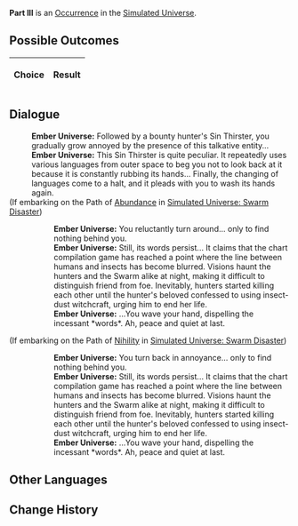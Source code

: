 {{Simulated Universe Event Infobox
|title         = Part III
|image         = 2.png
|type          =
|domains_su    = 
|domains_ext   = 
|domains_swarm = 
|domains_gng   = 
|requirements  =
|prev          = 
|next          = 
|indexRewards  =
|characters    = 
}}
'''Part III''' is an [[Simulated Universe/Occurrence|Occurrence]] in the [[Simulated Universe]].

==Possible Outcomes==
{| class="article-table"
!Choice
!Result

|}

<!--
==Gameplay Notes==

-->
==Dialogue==
{{Dialogue Start}}
:'''Ember Universe:''' Followed by a bounty hunter's Sin Thirster, you gradually grow annoyed by the presence of this talkative entity...
:'''Ember Universe:''' This Sin Thirster is quite peculiar. It repeatedly uses various languages from outer space to beg you not to look back at it because it is constantly rubbing its hands... Finally, the changing of languages come to a halt, and it pleads with you to wash its hands again.
;(If embarking on the Path of [[Simulated Universe/Paths#Abundance|Abundance]] in [[Simulated Universe: Swarm Disaster]])
:{{SU Special Dialogue|Abundance|Wash its hands again.|In return: After wiping away the mist, the phenomenon will reveal its own mystery.}}
::'''Ember Universe:''' You reluctantly turn around... only to find nothing behind you.
::'''Ember Universe:''' Still, its words persist... It claims that the chart compilation game has reached a point where the line between humans and insects has become blurred. Visions haunt the hunters and the Swarm alike at night, making it difficult to distinguish friend from foe. Inevitably, hunters started killing each other until the hunter's beloved confessed to using insect-dust witchcraft, urging him to end her life.
::'''Ember Universe:''' ...You wave your hand, dispelling the incessant *words*. Ah, peace and quiet at last.
;(If embarking on the Path of [[Simulated Universe/Paths#Nihility|Nihility]] in [[Simulated Universe: Swarm Disaster]])
:{{SU Special Dialogue|Nihility|Chase it away.|It's already the 9087th time, but those hands can never be washed clean.}}
::'''Ember Universe:''' You turn back in annoyance... only to find nothing behind you.
::'''Ember Universe:''' Still, its words persist... It claims that the chart compilation game has reached a point where the line between humans and insects has become blurred. Visions haunt the hunters and the Swarm alike at night, making it difficult to distinguish friend from foe. Inevitably, hunters started killing each other until the hunter's beloved confessed to using insect-dust witchcraft, urging him to end her life.
::'''Ember Universe:''' ...You wave your hand, dispelling the incessant *words*. Ah, peace and quiet at last.
{{Dialogue End}}

==Other Languages==
{{Other Languages
|en   = Part III
|zhs  = 其三
|zht  = 其三
|ja   = その3
|ko   = III
|es   = Parte III
|fr   = Partie III
|ru   = III
|th   = ตอน 3
|vi   = Phần 3
|de   = Teil 3
|id   = Bagian III
|pt   = Parte III
}}

==Change History==
{{Change History|<!--unknown-->}}
